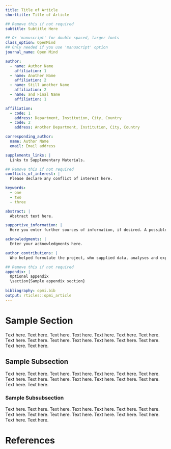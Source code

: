 ```yaml
---
title: Title of Article
shorttitle: Title of Article

## Remove this if not required
subtitle: Subtitle Here

## Or 'manuscript' for double spaced, larger fonts
class_option: OpenMind
## Only needed if you use 'manuscript' option
journal_name: Open Mind

author:
  - name: Author Name
    affiliation: 1
  - name: Another Name
    affiliation: 2
  - name: Still another Name
    affiliation: 2
  - name: and Final Name
    affiliation: 1

affiliation:
  - code: 1
    address: Department, Institution, City, Country
  - code: 2
    address: Another Department, Institution, City, Country

corresponding_author:
  name: Author Name
  email: Email address

supplements_links: |
  Links to Supplementary Materials.

## Remove this if not required
conflicts_of_interest: |
  Please declare any conflict of interest here.

keywords:
  - one
  - two
  - three

abstract: |
  Abstract text here.

supportive_information: |
  Here you enter further sources of information, if desired. A possible entry might be: No supportive information is available at this time.

acknowledgments: |
  Enter your acknowledgments here.

author_contributions: |
  Who helped formulate the project, who supplied data, analyses and experiments, etc.

## Remove this if not required
appendix: |
  Optional appendix
  \section{Sample appendix section}
  
bibliography: opmi.bib
output: rticles::opmi_article
---
```



# Sample Section
Text here. Text here. Text here. Text here.
Text here. Text here. Text here. Text here.
Text here. Text here. Text here. Text here.
Text here. Text here. Text here. Text here.

## Sample Subsection
Text here. Text here. Text here. Text here.
Text here. Text here. Text here. Text here.
Text here. Text here. Text here. Text here.
Text here. Text here. Text here. Text here.

### Sample Subsubsection
Text here. Text here. Text here. Text here.
Text here. Text here. Text here. Text here.
Text here. Text here. Text here. Text here.
Text here. Text here. Text here. Text here.


# References
